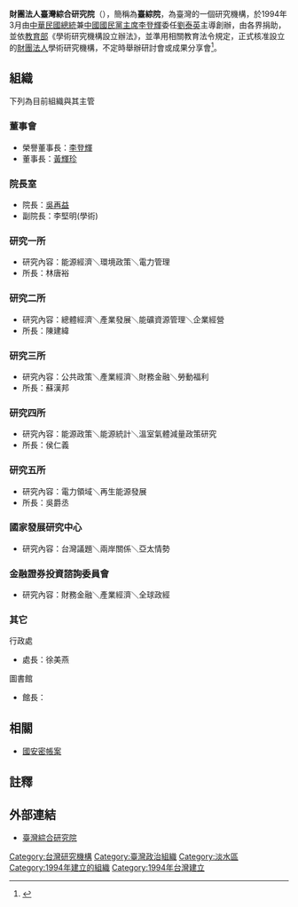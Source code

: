 {{Infobox Non-profit
| Non-profit_name = 臺灣綜合研究院<br><small>Taiwan Research Institute</small>
| Non-profit_type = [[財團法人|財團法人]]
| founded_date = 1994年3月
| founder = [[劉泰英|劉泰英]]
| location ={{TW}}[[新北市|新北市]][[淡水區|淡水區]]中正東路二段27號29樓（潤泰安泰登峰大樓）
| key_people =董事長：[[黃輝珍|黃輝珍]]<br>院長：[[吳再益|吳再益]]<br/>副院長：顧洋(學術)<br>　　　　[[李安妮|李安妮]](行政)
| area_served = [[中華民國|中華民國]]
| focus = 
| method = 
| revenue = 
| num_employees = 
| Non-profit_slogan = 
| homepage = http://www.tri.org.tw/
}}

'''財團法人臺灣綜合研究院'''（{{lang-en|Taiwan Research Institute}}），簡稱為'''臺綜院'''，為臺灣的一個研究機構，於1994年3月由[[中華民國總統|中華民國總統]]兼[[中國國民黨主席|中國國民黨主席]][[李登輝|李登輝]]委任[[劉泰英|劉泰英]]主導創辦，由各界捐助，並依[[中華民國教育部|教育部]]《學術研究機構設立辦法》，並準用相關教育法令規定，正式核准設立的[[財團法人|財團法人]]學術研究機構，不定時舉辦研討會或成果分享會<ref>{{cite web|language=zh-tw|url=http://www.tri.org.tw/about/about_1.html|title=本院宗旨|author=|publisher=臺灣綜合研究院|date=|accessdate=2013-06-16|deadurl=yes|archiveurl=https://web.archive.org/web/20130629014345/http://www.tri.org.tw/about/about_1.html|archivedate=2013-06-29}}</ref>。

==組織==
;下列為目前組織與其主管
===董事會===
*榮譽董事長：[[李登輝|李登輝]]
*董事長：[[黃輝珍|黃輝珍]]

===院長室===
*院長：[[吳再益|吳再益]]
*副院長：李堅明(學術)

===研究一所===
*研究內容：能源經濟＼環境政策＼電力管理
*所長：林唐裕

===研究二所===
*研究內容：總體經濟＼產業發展＼能礦資源管理＼企業經營
*所長：陳建緯

===研究三所===
*研究內容：公共政策＼產業經濟＼財務金融＼勞動福利
*所長：蘇漢邦

===研究四所===
*研究內容：能源政策＼能源統計＼溫室氣體減量政策研究
*所長：侯仁義

===研究五所===
*研究內容：電力領域＼再生能源發展
*所長：吳爵丞

===國家發展研究中心===
*研究內容：台灣議題＼兩岸關係＼亞太情勢
===金融證券投資諮詢委員會===
*研究內容：財務金融＼產業經濟＼全球政經
===其它===
;行政處
*處長：徐美燕

;圖書館
*館長：

==相關==
*[[國安密帳案|國安密帳案]]

==註釋==
{{reflist}}

==外部連結==
*[http://www.tri.org.tw/ 臺灣綜合研究院]
{{Authority control}}
[[Category:台灣研究機構|Category:台灣研究機構]]
[[Category:臺灣政治組織|Category:臺灣政治組織]]
[[Category:淡水區|Category:淡水區]]
[[Category:1994年建立的組織|Category:1994年建立的組織]]
[[Category:1994年台灣建立|Category:1994年台灣建立]]